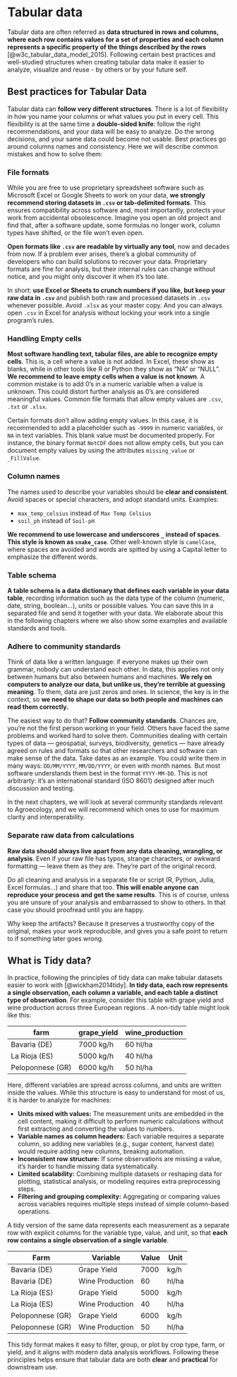 # Tabular data

Tabular data are often referred as **data structured in rows and columns, where each row contains values for a set of properties and each column represents a specific property of the things described by the rows** [@w3c_tabular_data_model_2015]. Following certain best practices and well-studied structures when creating tabular data make it easier to analyze, visualize and reuse - by others or by your future self.

## Best practices for Tabular Data

Tabular data can **follow very different structures**. There is a lot of flexibility in how you name your columns or what values you put in every cell. This flexibility is at the same time a **double-sided knife**: follow the right recommendations, and your data will be easy to analyze. Do the wrong decisions, and your same data could become not usable. Best practices go around columns names and consistency. Here we will describe common mistakes and how to solve them:

### File formats

While you are free to use proprietary spreadsheet software such as Microsoft Excel or Google Sheets to work on your data, **we strongly recommend storing datasets in `.csv` or tab-delimited formats**. This ensures compatibility across software and, most importantly, protects your work from accidental obsolescence. Imagine you open an old project and find that, after a software update, some formulas no longer work, column types have shifted, or the file won’t even open.

**Open formats like `.csv` are readable by virtually any tool**, now and decades from now. If a problem ever arises, there’s a global community of developers who can build solutions to recover your data. Proprietary formats are fine for analysis, but their internal rules can change without notice, and you might only discover it when it’s too late.

In short: **use Excel or Sheets to crunch numbers if you like, but keep your raw data in `.csv`** and publish both raw and processed datasets in `.csv` whenever possible. Avoid `.xlsx` as your master copy. And you can always open `.csv` in Excel for analysis without locking your work into a single program’s rules.

### Handling Empty cells

**Most software handling text, tabular files, are able to recognize empty cells**. This is, a cell where a value is not added. In Excel, these show as blanks, while in other tools like R or Python they show as "NA" or "NULL". **We recommend to leave empty cells when a value is not known**. A common mistake is to add 0's in a numeric variable when a value is unknown. This could distort further analysis as 0's are considered meaningful values. Common file formats that allow empty values are `.csv`, `.txt` or `.xlsx`. 

Certain formats don't allow adding empty values. In this case, it is recommended to add a placeholder such as `-9999` in numeric variables, or `NA` in text variables. This blank value must be documented properly. For instance, the binary format `NetCDF` does not allow empty cells, but you can document empty values by using the attributes `missing_value` or `_FillValue`. 

### Column names

The names used to describe your variables should be **clear and consistent**. Avoid spaces or special characters, and adopt standard units. Examples:

- `max_temp_celsius` instead of `Max Temp Celsius`
- `soil_ph` instead of `Soil-pH`

**We recommend to use lowercase and underscores `_` instead of spaces**. **This style is known as `snake_case`**. Other well-known style is `camelCase`, where spaces are avoided and words are spitted by using a Capital letter to emphasize the different words.

### Table schema

**A table schema is a data dictionary that defines each variable in your data table**, recording information such as the data type of the column (numeric, date, string, boolean...), units or possible values. You can save this in a separated file and send it together with your data. We elaborate about this in the following chapters where we also show some examples and available standards and tools.

### Adhere to community standards

Think of data like a written language: if everyone makes up their own grammar, nobody can understand each other. In data, this applies not only between humans but also between humans and machines. **We rely on computers to analyze our data, but unlike us, they’re terrible at guessing meaning**. To them, data are just zeros and ones. In science, the key is in the context, so **we need to shape our data so both people and machines can read them correctly.**

The easiest way to do that? **Follow community standards**. Chances are, you’re not the first person working in your field. Others have faced the same problems and worked hard to solve them. Communities dealing with certain types of data — geospatial, surveys, biodiversity, genetics — have already agreed on rules and formats so that other researchers and software can make sense of the data. Take dates as an example. You could write them in many ways: `DD/MM/YYYY`, `MM/DD/YYYY`, or even with month names. But most software understands them best in the format `YYYY-MM-DD`. This is not arbitrarty: it’s an international standard (ISO 8601) designed after much discussion and testing.

In the next chapters, we will look at several community standards relevant to Agroecology, and we will recommend which ones to use for maximum clarity and interoperability.

### Separate raw data from calculations

**Raw data should always live apart from any data cleaning, wrangling, or analysis**. Even if your raw file has typos, strange characters, or awkward formatting — leave them as they are. They’re part of the original record.

Do all cleaning and analysis in a separate file or script (R, Python, Julia, Excel formulas...) and share that too. **This will enable anyone can reproduce your process and get the same results**. This is of course, unless you are unsure of your analysis and embarrassed to show to others. In that case you should proofread until you are happy.

Why keep the artifacts? Because it preserves a trustworthy copy of the original, makes your work reproducible, and gives you a safe point to return to if something later goes wrong.

## What is Tidy data?

In practice, following the principles of tidy data can make tabular datasets easier to work with [@wickham2014tidy]. **In tidy data, each row represents a single observation, each column a variable, and each table a distinct type of observation**. For example, consider this table with grape yield and wine production across three European regions . A non-tidy table might look like this:

| farm             | grape_yield | wine_production |
| ---------------- | ----------- | --------------- |
| Bavaria (DE)     | 7000 kg/h   | 60 hl/ha        |
| La Rioja (ES)    | 5000 kg/h   | 40 hl/ha        |
| Peloponnese (GR) | 6000 kg/h   | 50 hl/ha        |

Here, different variables are spread across columns, and units are written inside the values. While this structure is easy to understand for most of us, it is harder to analyze for machines:

- **Units mixed with values:** The measurement units are embedded in the cell content, making it difficult to perform numeric calculations without first extracting and converting the values to numbers.
- **Variable names as column headers:** Each variable requires a separate column, so adding new variables (e.g., sugar content, harvest date) would require adding new columns, breaking automation.
- **Inconsistent row structure:** If some observations are missing a value, it’s harder to handle missing data systematically.
- **Limited scalability:** Combining multiple datasets or reshaping data for plotting, statistical analysis, or modeling requires extra preprocessing steps.
- **Filtering and grouping complexity:** Aggregating or comparing values across variables requires multiple steps instead of simple column-based operations.

A tidy version of the same data represents each measurement as a separate row with explicit columns for the variable type, value, and unit, so that **each row contains a single observation of a single variable**.

| Farm             | Variable        | Value | Unit  |
| ---------------- | --------------- | ----- | ----- |
| Bavaria (DE)     | Grape Yield     | 7000  | kg/h  |
| Bavaria (DE)     | Wine Production | 60    | hl/ha |
| La Rioja (ES)    | Grape Yield     | 5000  | kg/h  |
| La Rioja (ES)    | Wine Production | 40    | hl/ha |
| Peloponnese (GR) | Grape Yield     | 6000  | kg/h  |
| Peloponnese (GR) | Wine Production | 50    | hl/ha |

This tidy format makes it easy to filter, group, or plot by crop type, farm, or yield, and it aligns with modern data analysis workflows. Following these principles helps ensure that tabular data are both **clear** and **practical** for downstream use.







